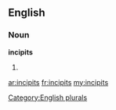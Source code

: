 ==English==

===Noun===
'''incipits'''

# {{plural of|[[incipit]]}}

[[Category:English plurals]]

[[ar:incipits]]
[[fr:incipits]]
[[my:incipits]]